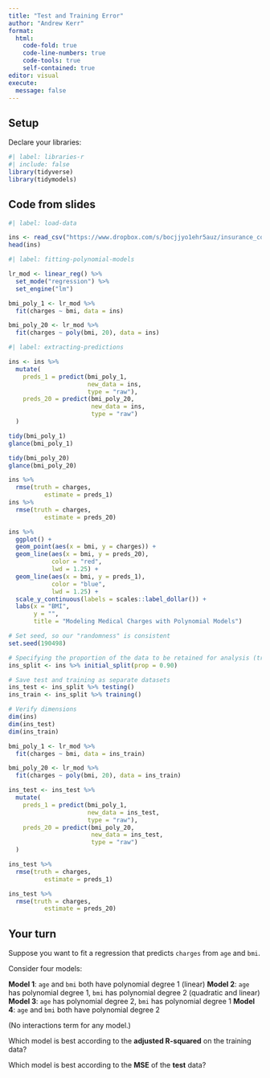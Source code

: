 ```yaml
---
title: "Test and Training Error"
author: "Andrew Kerr"
format: 
  html:
    code-fold: true
    code-line-numbers: true
    code-tools: true
    self-contained: true
editor: visual
execute:
  message: false
---
```


## Setup

Declare your libraries:

```r
#| label: libraries-r
#| include: false
library(tidyverse)
library(tidymodels)
```

## Code from slides

```r
#| label: load-data

ins <- read_csv("https://www.dropbox.com/s/bocjjyo1ehr5auz/insurance_costs_1.csv?dl=1")
head(ins)
```

```r
#| label: fitting-polynomial-models

lr_mod <- linear_reg() %>%
  set_mode("regression") %>%
  set_engine("lm")

bmi_poly_1 <- lr_mod %>%
  fit(charges ~ bmi, data = ins)

bmi_poly_20 <- lr_mod %>%
  fit(charges ~ poly(bmi, 20), data = ins)
```

```r
#| label: extracting-predictions

ins <- ins %>%
  mutate(
    preds_1 = predict(bmi_poly_1, 
                      new_data = ins, 
                      type = "raw"),
    preds_20 = predict(bmi_poly_20, 
                       new_data = ins, 
                       type = "raw")
  )
```

```r
tidy(bmi_poly_1)
glance(bmi_poly_1)

tidy(bmi_poly_20)
glance(bmi_poly_20)
```

```r
ins %>% 
  rmse(truth = charges, 
          estimate = preds_1)
ins %>% 
  rmse(truth = charges, 
          estimate = preds_20)
```

```r
ins %>% 
  ggplot() +
  geom_point(aes(x = bmi, y = charges)) +
  geom_line(aes(x = bmi, y = preds_20),
            color = "red", 
            lwd = 1.25) +
  geom_line(aes(x = bmi, y = preds_1),
            color = "blue", 
            lwd = 1.25) +
  scale_y_continuous(labels = scales::label_dollar()) +
  labs(x = "BMI", 
       y = "", 
       title = "Modeling Medical Charges with Polynomial Models")

```

```r
# Set seed, so our "randomness" is consistent
set.seed(190498)

# Specifying the proportion of the data to be retained for analysis (training)
ins_split <- ins %>% initial_split(prop = 0.90)

# Save test and training as separate datasets
ins_test <- ins_split %>% testing()
ins_train <- ins_split %>% training()

# Verify dimensions
dim(ins)
dim(ins_test)
dim(ins_train)
```

```r
bmi_poly_1 <- lr_mod %>%
  fit(charges ~ bmi, data = ins_train)

bmi_poly_20 <- lr_mod %>%
  fit(charges ~ poly(bmi, 20), data = ins_train)

ins_test <- ins_test %>%
  mutate(
    preds_1 = predict(bmi_poly_1, 
                      new_data = ins_test, 
                      type = "raw"),
    preds_20 = predict(bmi_poly_20, 
                       new_data = ins_test, 
                       type = "raw")
  )
```

```r
ins_test %>% 
  rmse(truth = charges, 
          estimate = preds_1)

ins_test %>% 
  rmse(truth = charges, 
          estimate = preds_20)
```

## Your turn

Suppose you want to fit a regression that predicts `charges` from `age` and `bmi`.

Consider four models:

**Model 1**: `age` and `bmi` both have polynomial degree 1 (linear) **Model 2**: `age` has polynomial degree 1, `bmi` has polynomial degree 2 (quadratic and linear) **Model 3**: `age` has polynomial degree 2, `bmi` has polynomial degree 1 **Model 4**: `age` and `bmi` both have polynomial degree 2

(No interactions term for any model.)

Which model is best according to the **adjusted R-squared** on the training data?

Which model is best according to the **MSE** of the **test** data?
